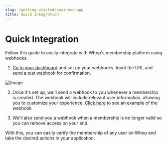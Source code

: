 ```yaml
---
slug: /getting-started/business-app
title: Quick Integration
---
```



# Quick Integration

Follow this guide to easily integrate with Whop's membership platform using webhooks.

1. [Go to your dashboard](https://dash.whop.com/developer) and set up your webhooks. Input the URL and send a test webhook for confirmation.

![Image](./assets/webhooks.png)


2. Once it's set up, we'll send a webhook to you whenever a membership is created. The webhook will include relevant user information, allowing you to customize your experience. [Click here](/webhooks#membership-goes-valid) to see an example of the webhook

3. We'll also send you a webhook when a membership is no longer valid so you can remove access on your end.

With this, you can easily verify the membership of any user on Whop and take the desired actions in your application.
